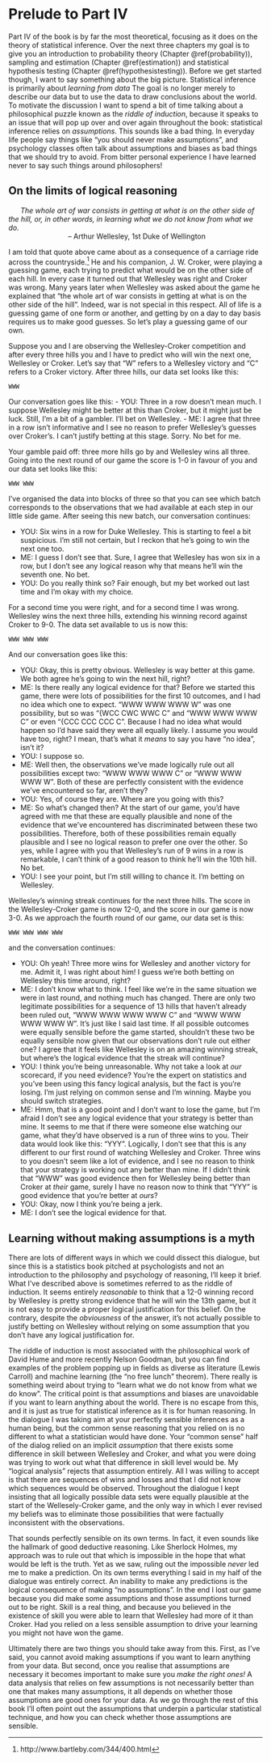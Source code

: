 # Prelude to Part IV{-} 

Part IV of the book is by far the most theoretical, focusing as it does on the theory of statistical inference. Over the next three chapters my goal is to give you an introduction to probability theory (Chapter \@ref(probability)), sampling and estimation (Chapter \@ref(estimation)) and statistical hypothesis testing (Chapter \@ref(hypothesistesting)). Before we get started though, I want to say something about the big picture. Statistical inference is primarily about *learning from data* The goal is no longer merely to describe our data but to use the data to draw conclusions about the world. To motivate the discussion I want to spend a bit of time talking about a philosophical puzzle known as the *riddle of induction*, because it speaks to an issue that will pop up over and over again throughout the book: statistical inference relies on *assumptions*. This sounds like a bad thing. In everyday life people say things like "you should never make assumptions", and psychology classes often talk about assumptions and biases as bad things that we should try to avoid. From bitter personal experience I have learned never to say such things around philosophers! 

## On the limits of logical reasoning{-} 
|       *The whole art of war consists in getting at what is on the other side of the hill, or, in other words, in learning what we do not know from what we do.*
|                               -- Arthur Wellesley, 1st Duke of Wellington

I am told that quote above came about as a consequence of a carriage ride across the countryside.^[http://www.bartleby.com/344/400.html] He and his companion, J. W. Croker, were playing a guessing game, each trying to predict what would be on the other side of each hill. In every case it turned out that Wellesley was right and Croker was wrong. Many years later when Wellesley was asked about the game he explained that "the whole art of war consists in getting at what is on the other side of the hill". Indeed, war is not special in this respect. All of life is a guessing game of one form or another, and getting by on a day to day basis requires us to make good guesses. So let's play a guessing game of our own. 

Suppose you and I are observing the Wellesley-Croker competition and after every three hills you and I have to predict who will win the next one, Wellesley or Croker. Let's say that "W" refers to a Wellesley victory and "C" refers to a Croker victory. After three hills, our data set looks like this:

```
WWW
```


Our conversation goes like this:
- YOU: Three in a row doesn't mean much. I suppose Wellesley might be better at this than Croker, but it might just be luck. Still, I'm a bit of a gambler. I'll bet on Wellesley.
- ME: I agree that three in a row isn't informative and I see no reason to prefer Wellesley's guesses over Croker's. I can't justify betting at this stage. Sorry. No bet for me.


Your gamble paid off: three more hills go by and Wellesley wins all three. Going into the next round of our game the score is 1-0 in favour of you and our data set looks like this:

```
WWW WWW
```

I've organised the data into blocks of three so that you can see which batch corresponds to the observations that we had available at each step in our little side game. After seeing this new batch, our conversation continues:

- YOU: Six wins in a row for Duke Wellesley. This is starting to feel a bit suspicious. I'm still not certain, but I reckon that he's going to win the next one too.
- ME: I guess I don't see that. Sure, I agree that Wellesley has won six in a row, but I don't see any logical reason why that means he'll win the seventh one. No bet.
- YOU: Do you really think so? Fair enough, but my bet worked out last time and I'm okay with my choice.

For a second time you were right, and for a second time I was wrong. Wellesley wins the next three hills, extending his winning record against Croker to 9-0. The data set available to us is now this:
 
```
WWW WWW WWW
```

And our conversation goes like this:

- YOU: Okay, this is pretty obvious. Wellesley is way better at this game. We both agree he's going to win the next hill, right?
- ME:  Is there really any logical evidence for that? Before we started this game, there were lots of possibilities for the first 10 outcomes, and I had no idea which one to expect. "WWW WWW WWW W" was one possibility, but so was "{WCC CWC WWC C" and "WWW WWW WWW C" or even "{CCC CCC CCC C". Because I had no idea what would happen so I'd have said they were all equally likely. I assume you would have too, right? I mean, that's what it *means* to say you have "no idea", isn't it?
- YOU: I suppose so.
- ME:  Well then, the observations we've made logically rule out all possibilities except two: "WWW WWW WWW C" or "WWW WWW WWW W". Both of these are perfectly consistent with the evidence we've encountered so far, aren't they?  
- YOU: Yes, of course they are. Where are you going with this?
- ME:  So what's changed then? At the start of our game, you'd have agreed with me that these are equally plausible and none of the evidence that we've encountered has discriminated between these two possibilities. Therefore, both of these possibilities remain equally plausible and I see no logical reason to prefer one over the other. So yes, while I agree with you that Wellesley's run of 9 wins in a row is remarkable, I can't think of a good reason to think he'll win the 10th hill. No bet.
- YOU: I see your point, but I'm still willing to chance it. I'm betting on Wellesley.

Wellesley's winning streak continues for the next three hills. The score in the Wellesley-Croker game is now 12-0, and the score in our game is now 3-0. As we approach the fourth round of our game, our data set is this:

```
WWW WWW WWW WWW
```


and the conversation continues:

- YOU: Oh yeah! Three more wins for Wellesley and another victory for me. Admit it, I was right about him! I guess we're both betting on Wellesley this time around, right?
- ME:  I don't know what to think. I feel like we're in the same situation we were in last round, and nothing much has changed. There are only two legitimate possibilities for a sequence of 13 hills that haven't already been ruled out, "WWW WWW WWW WWW C" and "WWW WWW WWW WWW W". It's just like I said last time. If all possible outcomes were equally sensible before the game started, shouldn't these two be equally sensible now given that our observations don't rule out either one? I agree that it feels like Wellesley is on an amazing winning streak, but where's the logical evidence that the streak will continue?
- YOU: I think you're being unreasonable. Why not take a look at *our* scorecard, if you need evidence? You're the expert on statistics and you've been using this fancy logical analysis, but the fact is you're losing. I'm just relying on common sense and I'm winning. Maybe you should switch strategies.
- ME:  Hmm, that is a good point and I don't want to lose the game, but I'm afraid I don't see any logical evidence that your strategy is better than mine. It seems to me that if there were someone else watching our game, what they'd have observed is a run of three wins to you. Their data would look like this: "YYY". Logically, I don't see that this is any different to our first round of watching Wellesley and Croker. Three wins to you doesn't seem like a lot of evidence, and I see no reason to think that your strategy is working out any better than mine. If I didn't think that "WWW" was good evidence then for Wellesley being better than Croker at *their* game, surely I have no reason now to think that "YYY" is good evidence that you're better at *ours*?
- YOU: Okay, now I think you're being a jerk.
- ME:  I don't see the logical evidence for that.

## Learning without making assumptions is a myth{-} 

There are lots of different ways in which we could dissect this dialogue, but since this is a statistics book pitched at psychologists and not an introduction to the philosophy and psychology of reasoning, I'll keep it brief. What I've described above is sometimes referred to as the riddle of induction. It seems entirely *reasonable* to think that a 12-0 winning record by Wellesley is pretty strong evidence that he will win the 13th game, but it is not easy to provide a proper logical justification for this belief. On the contrary, despite the *obviousness* of the answer, it's not actually possible to justify betting on Wellesley without relying on some assumption that you don't have any logical justification for. 

The riddle of induction is most associated with the philosophical work of David Hume and more recently Nelson Goodman, but you can find examples of the problem popping up in fields as diverse as literature (Lewis Carroll) and machine learning (the "no free lunch" theorem). There really is something weird about trying to "learn what we do not know from what we do know". The critical point is that assumptions and biases are unavoidable if you want to learn anything about the world. There is no escape from this, and it is just as true for statistical inference as it is for human reasoning. In the dialogue I was taking aim at your perfectly sensible inferences as a human being, but the common sense reasoning that you relied on is no different to what a statistician would have done. Your "common sense" half of the dialog relied on an implicit *assumption* that there exists some difference in skill between Wellesley and Croker, and what you were doing was trying to work out what that difference in skill level would be. My "logical analysis" rejects that assumption entirely. All I was willing to accept is that there are sequences of wins and losses and that I did not know which sequences would be observed. Throughout the dialogue I kept insisting that all logically possible data sets were equally plausible at the start of the Wellesely-Croker game, and the only way in which I ever revised my beliefs was to eliminate those possibilities that were factually inconsistent with the observations. 

That sounds perfectly sensible on its own terms. In fact, it even sounds like the hallmark of good deductive reasoning. Like Sherlock Holmes, my approach was to rule out that which is impossible in the hope that what would be left is the truth. Yet as we saw, ruling out the impossible *never* led me to make a prediction. On its own terms everything I said in my half of the dialogue was entirely correct. An inability to make any predictions is the logical consequence of making "no assumptions". In the end I lost our game because you did make some assumptions and those assumptions turned out to be right. Skill is a real thing, and because you believed in the existence of skill you were able to learn that Wellesley had more of it than Croker. Had you relied on a less sensible assumption to drive your learning you might not have won the game. 

Ultimately there are two things you should take away from this. First, as I've said, you cannot avoid making assumptions if you want to learn anything from your data. But second, once you realise that assumptions are necessary it becomes important to make sure you *make the right ones!* A data analysis that relies on few assumptions is not necessarily better than one that makes many assumptions, it all depends on whether those assumptions are good ones for your data. As we go through the rest of this book I'll often point out the assumptions that underpin a particular statistical technique, and how you can check whether those assumptions are sensible. 
